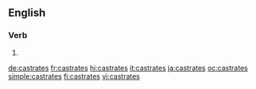 ==English==

===Verb===
{{head|en|verb form}}

# {{en-third-person singular of|castrate}}

[[de:castrates]]
[[fr:castrates]]
[[hi:castrates]]
[[it:castrates]]
[[ja:castrates]]
[[oc:castrates]]
[[simple:castrates]]
[[fi:castrates]]
[[vi:castrates]]